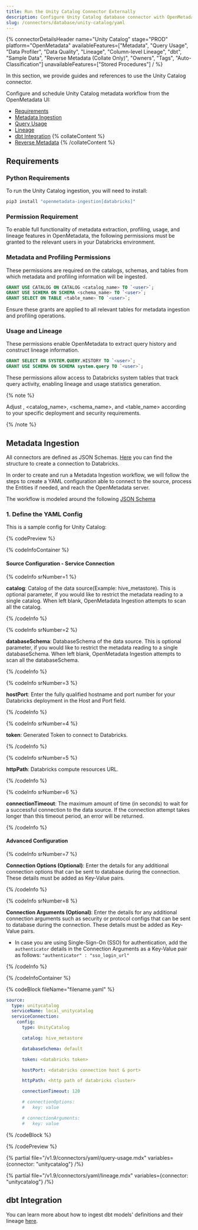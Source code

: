 ```yaml
---
title: Run the Unity Catalog Connector Externally
description: Configure Unity Catalog database connector with OpenMetadata using YAML. Step-by-step setup guide, configuration examples, and best practices included.
slug: /connectors/database/unity-catalog/yaml
---
```









{% connectorDetailsHeader
name="Unity Catalog"
stage="PROD"
platform="OpenMetadata"
availableFeatures=["Metadata", "Query Usage", "Data Profiler", "Data Quality", "Lineage", "Column-level Lineage", "dbt", "Sample Data", "Reverse Metadata (Collate Only)", "Owners", "Tags", "Auto-Classification"]
unavailableFeatures=["Stored Procedures"]
/ %}

In this section, we provide guides and references to use the Unity Catalog connector.

Configure and schedule Unity Catalog metadata workflow from the OpenMetadata UI:

- [Requirements](#requirements)
- [Metadata Ingestion](#metadata-ingestion)
- [Query Usage](#query-usage)
- [Lineage](#lineage)
- [dbt Integration](#dbt-integration)
{% collateContent %}
- [Reverse Metadata](/applications/reverse-metadata)
{% /collateContent %}

<ExternalIngestionDeployment />

## Requirements

### Python Requirements

<PythonRequirements />

To run the Unity Catalog ingestion, you will need to install:

```bash
pip3 install "openmetadata-ingestion[databricks]"
```
### Permission Requirement

To enable full functionality of metadata extraction, profiling, usage, and lineage features in OpenMetadata, the following permissions must be granted to the relevant users in your Databricks environment.

### Metadata and Profiling Permissions

These permissions are required on the catalogs, schemas, and tables from which metadata and profiling information will be ingested.

```sql
GRANT USE CATALOG ON CATALOG <catalog_name> TO `<user>`;
GRANT USE SCHEMA ON SCHEMA <schema_name> TO `<user>`;
GRANT SELECT ON TABLE <table_name> TO `<user>`;
```

Ensure these grants are applied to all relevant tables for metadata ingestion and profiling operations.

### Usage and Lineage

These permissions enable OpenMetadata to extract query history and construct lineage information.

```sql
GRANT SELECT ON SYSTEM.QUERY.HISTORY TO `<user>`;
GRANT USE SCHEMA ON SCHEMA system.query TO `<user>`;
```

These permissions allow access to Databricks system tables that track query activity, enabling lineage and usage statistics generation.

{% note %}

Adjust <user>, <catalog_name>, <schema_name>, and <table_name> according to your specific deployment and security requirements.

{% /note %}

## Metadata Ingestion

All connectors are defined as JSON Schemas.
[Here](https://github.com/open-metadata/OpenMetadata/blob/main/openmetadata-spec/src/main/resources/json/schema/entity/services/connections/database/databricksConnection.json)
you can find the structure to create a connection to Databricks.

In order to create and run a Metadata Ingestion workflow, we will follow
the steps to create a YAML configuration able to connect to the source,
process the Entities if needed, and reach the OpenMetadata server.

The workflow is modeled around the following
[JSON Schema](https://github.com/open-metadata/OpenMetadata/blob/main/openmetadata-spec/src/main/resources/json/schema/metadataIngestion/workflow.json)

### 1. Define the YAML Config

This is a sample config for Unity Catalog:

{% codePreview %}

{% codeInfoContainer %}

#### Source Configuration - Service Connection

{% codeInfo srNumber=1 %}

**catalog**: Catalog of the data source(Example: hive_metastore). This is optional parameter, if you would like to restrict the metadata reading to a single catalog. When left blank, OpenMetadata Ingestion attempts to scan all the catalog.

{% /codeInfo %}

{% codeInfo srNumber=2 %}

**databaseSchema**: DatabaseSchema of the data source. This is optional parameter, if you would like to restrict the metadata reading to a single databaseSchema. When left blank, OpenMetadata Ingestion attempts to scan all the databaseSchema.

{% /codeInfo %}

{% codeInfo srNumber=3 %}

**hostPort**: Enter the fully qualified hostname and port number for your Databricks deployment in the Host and Port field.

{% /codeInfo %}

{% codeInfo srNumber=4 %}

**token**: Generated Token to connect to Databricks.

{% /codeInfo %}

{% codeInfo srNumber=5 %}

**httpPath**: Databricks compute resources URL.

{% /codeInfo %}

{% codeInfo srNumber=6 %}

**connectionTimeout**: The maximum amount of time (in seconds) to wait for a successful connection to the data source. If the connection attempt takes longer than this timeout period, an error will be returned.

{% /codeInfo %}


<SourceConfigDef />

<IngestionSinkDef />

<WorkflowConfigDef />

#### Advanced Configuration

{% codeInfo srNumber=7 %}

**Connection Options (Optional)**: Enter the details for any additional connection options that can be sent to database during the connection. These details must be added as Key-Value pairs.

{% /codeInfo %}

{% codeInfo srNumber=8 %}

**Connection Arguments (Optional)**: Enter the details for any additional connection arguments such as security or protocol configs that can be sent to database during the connection. These details must be added as Key-Value pairs.

- In case you are using Single-Sign-On (SSO) for authentication, add the `authenticator` details in the Connection Arguments as a Key-Value pair as follows: `"authenticator" : "sso_login_url"`

{% /codeInfo %}

{% /codeInfoContainer %}

{% codeBlock fileName="filename.yaml" %}

```yaml {% isCodeBlock=true %}
source:
  type: unitycatalog
  serviceName: local_unitycatalog
  serviceConnection:
    config:
      type: UnityCatalog
```
```yaml {% srNumber=1 %}
      catalog: hive_metastore
```
```yaml {% srNumber=2 %}
      databaseSchema: default
```
```yaml {% srNumber=3 %}
      token: <databricks token>
```
```yaml {% srNumber=4 %}
      hostPort: <databricks connection host & port>
```
```yaml {% srNumber=5 %}
      httpPath: <http path of databricks cluster>
```
```yaml {% srNumber=6 %}
      connectionTimeout: 120
```
```yaml {% srNumber=7 %}
      # connectionOptions:
      #   key: value
```
```yaml {% srNumber=8 %}
      # connectionArguments:
      #   key: value
```


<SourceConfig />

<IngestionSink />

<WorkflowConfig />

{% /codeBlock %}

{% /codePreview %}

<IngestionCli />

{% partial file="/v1.9/connectors/yaml/query-usage.mdx" variables={connector: "unitycatalog"} /%}

{% partial file="/v1.9/connectors/yaml/lineage.mdx" variables={connector: "unitycatalog"} /%}

## dbt Integration

You can learn more about how to ingest dbt models' definitions and their lineage [here](/connectors/ingestion/workflows/dbt).
